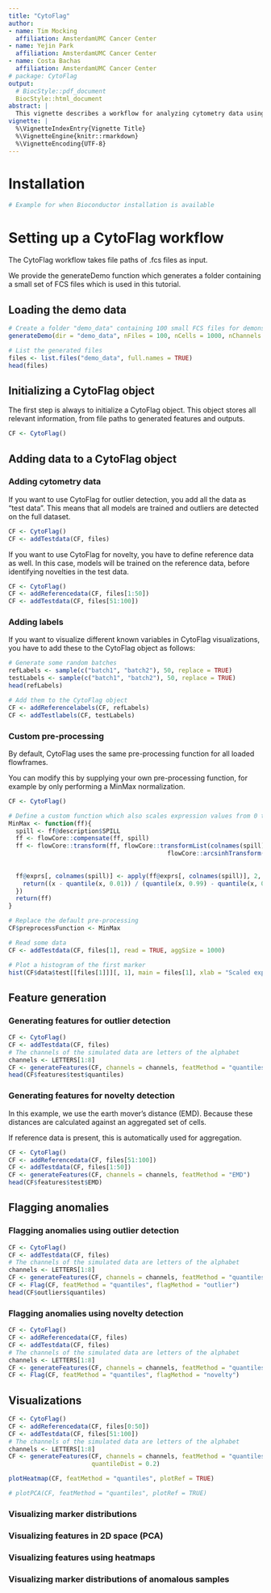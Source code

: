 ```yaml
---
title: "CytoFlag"
author:
- name: Tim Mocking
  affiliation: AmsterdamUMC Cancer Center
- name: Yejin Park
  affiliation: AmsterdamUMC Cancer Center
- name: Costa Bachas
  affiliation: AmsterdamUMC Cancer Center
# package: CytoFlag
output:
  # BiocStyle::pdf_document
  BiocStyle::html_document
abstract: |
  This vignette describes a workflow for analyzing cytometry data using CytoFlag.
vignette: |
  %\VignetteIndexEntry{Vignette Title}
  %\VignetteEngine{knitr::rmarkdown}
  %\VignetteEncoding{UTF-8}
---
```


# Installation

```r
# Example for when Bioconductor installation is available
```

# Setting up a CytoFlag workflow

The CytoFlag workflow takes file paths of .fcs files as input. 

We provide the generateDemo function which generates a folder containing a small
set of FCS files which is used in this tutorial.

## Loading the demo data

```r
# Create a folder "demo_data" containing 100 small FCS files for demonstration
generateDemo(dir = "demo_data", nFiles = 100, nCells = 1000, nChannels = 8)

# List the generated files
files <- list.files("demo_data", full.names = TRUE)
head(files)
```

## Initializing a CytoFlag object

The first step is always to initialize a CytoFlag object. This object stores all 
relevant information, from file paths to generated features and outputs.

```r
CF <- CytoFlag()
```

## Adding data to a CytoFlag object

### Adding cytometry data

If you want to use CytoFlag for outlier detection, you add all the data as 
"test data". This means that all models are trained and outliers are detected
on the full dataset.

```r
CF <- CytoFlag()
CF <- addTestdata(CF, files) 
```

If you want to use CytoFlag for novelty, you have to define reference data as
well. In this case, models will be trained on the reference data, before identifying
novelties in the test data.

```r
CF <- CytoFlag()
CF <- addReferencedata(CF, files[1:50]) 
CF <- addTestdata(CF, files[51:100]) 
```

### Adding labels

If you want to visualize different known variables in CytoFlag visualizations,
you have to add these to the CytoFlag object as follows:

```r
# Generate some random batches
refLabels <- sample(c("batch1", "batch2"), 50, replace = TRUE)
testLabels <- sample(c("batch1", "batch2"), 50, replace = TRUE)
head(refLabels)
```

```r
# Add them to the CytoFlag object
CF <- addReferencelabels(CF, refLabels)
CF <- addTestlabels(CF, testLabels)
```

### Custom pre-processing

By default, CytoFlag uses the same pre-processing function for all loaded 
flowframes. 

You can modify this by supplying your own pre-processing function, for example
by only performing a MinMax normalization.

```r
CF <- CytoFlag()

# Define a custom function which also scales expression values from 0 to 1
MinMax <- function(ff){
  spill <- ff@description$SPILL
  ff <- flowCore::compensate(ff, spill)
  ff <- flowCore::transform(ff, flowCore::transformList(colnames(spill), 
                                            flowCore::arcsinhTransform(a = 0, 
                                                                       b = 1/150, 
                                                                       c = 0)))
  ff@exprs[, colnames(spill)] <- apply(ff@exprs[, colnames(spill)], 2, function(x){
    return((x - quantile(x, 0.01)) / (quantile(x, 0.99) - quantile(x, 0.01)))
  })
  return(ff)
}

# Replace the default pre-processing
CF$preprocessFunction <- MinMax

# Read some data
CF <- addTestdata(CF, files[1], read = TRUE, aggSize = 1000)

# Plot a histogram of the first marker
hist(CF$data$test[[files[1]]][, 1], main = files[1], xlab = "Scaled expression")
```

## Feature generation

### Generating features for outlier detection

```r
CF <- CytoFlag() 
CF <- addTestdata(CF, files)
# The channels of the simulated data are letters of the alphabet
channels <- LETTERS[1:8]
CF <- generateFeatures(CF, channels = channels, featMethod = "quantiles")
head(CF$features$test$quantiles)
```

### Generating features for novelty detection

In this example, we use the earth mover's distance (EMD). Because these distances
are calculated against an aggregated set of cells.

If reference data is present, this is automatically used for aggregation.

```r
CF <- CytoFlag()
CF <- addReferencedata(CF, files[51:100]) 
CF <- addTestdata(CF, files[1:50]) 
CF <- generateFeatures(CF, channels = channels, featMethod = "EMD")
head(CF$features$test$EMD)
```

## Flagging anomalies

### Flagging anomalies using outlier detection

```r
CF <- CytoFlag() 
CF <- addTestdata(CF, files)
# The channels of the simulated data are letters of the alphabet
channels <- LETTERS[1:8]
CF <- generateFeatures(CF, channels = channels, featMethod = "quantiles")
CF <- Flag(CF, featMethod = "quantiles", flagMethod = "outlier")
head(CF$outliers$quantiles)
```

### Flagging anomalies using novelty detection

```r
CF <- CytoFlag() 
CF <- addReferencedata(CF, files)
CF <- addTestdata(CF, files)
# The channels of the simulated data are letters of the alphabet
channels <- LETTERS[1:8]
CF <- generateFeatures(CF, channels = channels, featMethod = "quantiles")
CF <- Flag(CF, featMethod = "quantiles", flagMethod = "novelty")
```

## Visualizations

```r
CF <- CytoFlag() 
CF <- addReferencedata(CF, files[0:50])
CF <- addTestdata(CF, files[51:100])
# The channels of the simulated data are letters of the alphabet
channels <- LETTERS[1:8]
CF <- generateFeatures(CF, channels = channels, featMethod = "quantiles",
                       quantileDist = 0.2)
```

```r
plotHeatmap(CF, featMethod = "quantiles", plotRef = TRUE)
```
```r
# plotPCA(CF, featMethod = "quantiles", plotRef = TRUE)
```

### Visualizing marker distributions

### Visualizing features in 2D space (PCA)

### Visualizing features using heatmaps

### Visualizing marker distributions of anomalous samples


